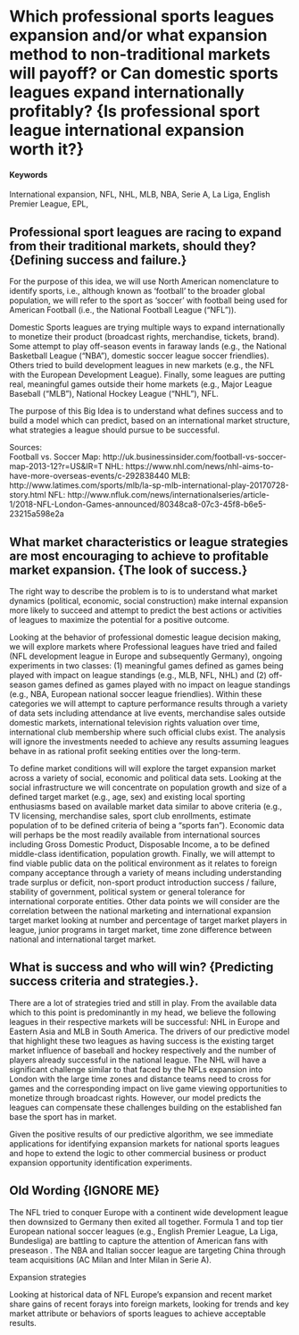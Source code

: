 # Which professional sports leagues expansion and/or what expansion method to non-traditional markets will payoff? or Can domestic sports leagues expand internationally profitably? {Is professional sport league international expansion worth it?}

#### Keywords {-}

International expansion, NFL, NHL, MLB, NBA, Serie A, La Liga, English Premier League, EPL,

## Professional sport leagues are racing to expand from their traditional markets, should they? {Defining success and failure.}

For the purpose of this idea, we will use North American nomenclature to identify sports, i.e., although known as 'football' to the broader global population, we will refer to the sport as 'soccer' with football being used for American Football (i.e., the National Football League ("NFL")).

Domestic Sports leagues are trying multiple ways to expand internationally to monetize their product (broadcast rights, merchandise, tickets, brand).  Some attempt to play off-season events in faraway lands (e.g., the National Basketball League ("NBA"), domestic soccer league soccer friendlies).  Others tried to build development leagues in new markets (e.g., the NFL with the European Development League).  Finally, some leagues are putting real, meaningful games outside their home markets (e.g., Major League Baseball ("MLB"), National Hockey League ("NHL"), NFL.

The purpose of this Big Idea is to understand what defines success and to build a model which can predict, based on an international market structure, what strategies a league should pursue to be successful.

Sources:  
Football vs. Soccer Map:  http://uk.businessinsider.com/football-vs-soccer-map-2013-12?r=US&IR=T
NHL: https://www.nhl.com/news/nhl-aims-to-have-more-overseas-events/c-292838440
MLB: http://www.latimes.com/sports/mlb/la-sp-mlb-international-play-20170728-story.html
NFL:  http://www.nfluk.com/news/internationalseries/article-1/2018-NFL-London-Games-announced/80348ca8-07c3-45f8-b6e5-23215a598e2a

## What market characteristics or league strategies are most encouraging to achieve to profitable market expansion. {The look of success.}

The right way to describe the problem is to is to understand what market dynamics (political, economic, social construction) make internal expansion more likely to succeed and attempt to predict the best actions or activities of leagues to maximize the potential for a positive outcome.  

Looking at the behavior of professional domestic league decision making, we will explore markets where Professional leagues have tried and failed (NFL development league in Europe and subsequently Germany), ongoing experiments in two classes:  (1) meaningful games defined as games being played with impact on league standings (e.g., MLB, NFL, NHL) and (2) off-season games defined as games played with no impact on league standings (e.g., NBA, European national soccer league friendlies).  Within these categories we will attempt to capture performance results through a variety of data sets including attendance at live events, merchandise sales outside domestic markets, international television rights valuation over time, international club membership where such official clubs exist.  The analysis will ignore the investments needed to achieve any results assuming leagues behave in as rational profit seeking entities over the long-term.

To define market conditions will will explore the target expansion market across a variety of social, economic and political data sets.  Looking at the social infrastructure we will concentrate on population growth and size of a defined target market (e.g., age, sex) and existing local sporting enthusiasms based on available market data similar to above criteria (e.g., TV licensing, merchandise sales, sport club enrollments, estimate population of to be defined criteria of being a "sports fan").  Economic data will perhaps be the most readily available from international sources including Gross Domestic Product, Disposable Income, a to be defined middle-class identification, population growth.  Finally, we will attempt to find viable public data on the political environment as it relates to foreign company acceptance through a variety of means including understanding trade surplus or deficit, non-sport product introduction success / failure, stability of government, political system or general tolerance for international corporate entities.  Other data points we will consider are the correlation between the national marketing and international expansion target market looking at number and percentage of target market players in league, junior programs in target market, time zone difference between national and international target market.  

## What is success and who will win? {Predicting success criteria and strategies.}.

There are a lot of strategies tried and still in play.  From the available data which to this point is predominantly in my head, we believe the following leagues in their respective markets will be successful:  NHL in Europe and Eastern Asia and MLB in South America.  The drivers of our predictive model that highlight these two leagues as having success is the existing target market influence of baseball and hockey respectively and the number of players already successful in the national league.  The NHL will have a significant challenge similar to that faced by the NFLs expansion into London with the large time zones and distance teams need to cross for games and the corresponding impact on live game viewing opportunities to monetize through broadcast rights.  However, our model predicts the leagues can compensate these challenges building on the established fan base the sport has in market.

Given the positive results of our predictive algorithm, we see immediate applications for identifying expansion markets for national sports leagues and hope to extend the logic to other commercial business or product expansion opportunity identification experiments.  


## Old Wording {IGNORE ME}

The NFL tried to conquer Europe with a continent wide development league then downsized to Germany then exited all together.  Formula 1 and top tier European national soccer leagues (e.g., English Premier League, La Liga, Bundesliga) are battling to capture the attention of American fans with preseason .  The NBA and Italian soccer league are targeting China through team acquisitions (AC Milan and Inter Milan in Serie A).


Expansion strategies

Looking at historical data of NFL Europe's expansion and recent market share gains of recent forays into foreign markets, looking for trends and key market attribute or behaviors of sports leagues to achieve acceptable results.
